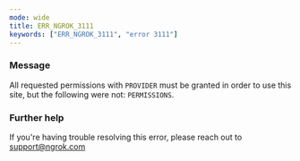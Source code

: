 ```yaml
---
mode: wide
title: ERR_NGROK_3111
keywords: ["ERR_NGROK_3111", "error 3111"]
---
```



### Message

All requested permissions with `PROVIDER` must be granted in order to use this site, but the following were not: `PERMISSIONS`.

<ErrorDetails />

### Further help

If you're having trouble resolving this error, please reach out to [support@ngrok.com](mailto:support@ngrok.com?subject=Help%20with%20ERR_NGROK_3111)
